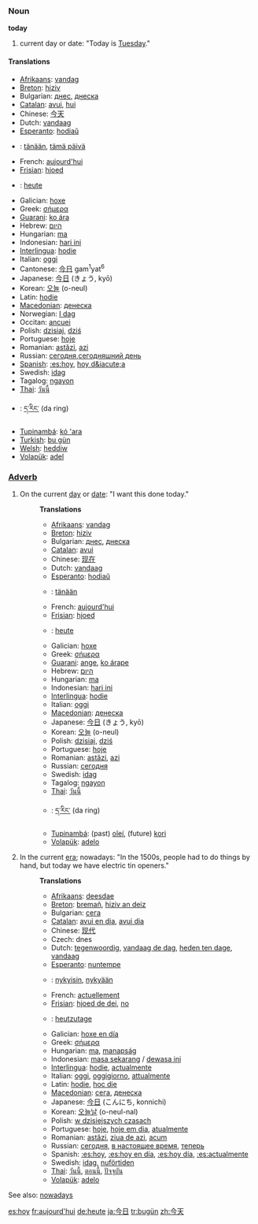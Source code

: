 ===Noun===
'''today'''

# current day or date: "Today is [[Tuesday]]."

====Translations====
*[[Afrikaans]]: [[vandag]]
*[[Breton]]: [[hiziv]]
*Bulgarian: [[днес]], [[днеска]]
*[[Catalan]]: [[avui]], [[hui]]
*Chinese: [[今天]]
*Dutch: [[vandaag]]
*[[Esperanto]]: [[hodiaŭ]]
*{{fi}}: [[tänään]], [[tämä päivä]]
*French: [[aujourd'hui]]
*[[Frisian]]: [[hjoed]]
*{{de}}: [[heute]]
*Galician: [[hoxe]]
*Greek: [[σήμερα]]
*[[Guarani]]: [[ko ára]]
*Hebrew: [[היום]]
*Hungarian: [[ma]]
*Indonesian: [[hari ini]]
*[[Interlingua]]: [[hodie]]
*Italian: [[oggi]]
*Cantonese: [[今日]] gam<sup>1</sup>yat<sup>6</sup>
*Japanese: [[今日]] (きょう, kyō)
*Korean: [[오늘]] (o-neul)
*Latin: [[hodie]]
*[[Macedonian]]: [[денеска]]
*Norwegian: [[I dag]]
*Occitan: [[ancuei]]
*Polish: [[dzisiaj]], [[dziś]]
*Portuguese: [[hoje]]
*Romanian: [[astăzi]], [[azi]]
*Russian: [[сегодня]],[[сегодняшний день]]
*[[Spanish]]: [[:es:hoy]], [[hoy d&iacute;a]]
*Swedish: [[idag]]
*Tagalog: [[ngayon]]
*[[Thai]]: [[วันนี้]]
*{{bo}}: [[ད་རིང་]] (da ring)
*[[Tupinambá]]: [[kó 'ara]]
*[[Turkish]]: [[bu gün]]
*[[Welsh]]: [[heddiw]]
*[[Volapük]]: [[adel]]

===[[Adverb]]===
#On the current [[day]] or [[date]]: "I want this done today."
#:'''Translations'''
#:*[[Afrikaans]]: [[vandag]]
#:*[[Breton]]: [[hiziv]]
#:*Bulgarian: [[днес]], [[днеска]]
#:*[[Catalan]]: [[avui]]
#:*Chinese: [[现在]]
#:*Dutch: [[vandaag]]
#:*[[Esperanto]]: [[hodiaŭ]]
#:*{{fi}}: [[tänään]]
#:*French: [[aujourd'hui]]
#:*[[Frisian]]: [[hjoed]]
#:*{{de}}: [[heute]]
#:*Galician: [[hoxe]]
#:*Greek: [[σήμερα]]
#:*[[Guarani]]: [[ange]], [[ko árape]]
#:*Hebrew: [[היום]]
#:*Hungarian: [[ma]]
#:*Indonesian: [[hari ini]]
#:*[[Interlingua]]: [[hodie]]
#:*Italian: [[oggi]]
#:*[[Macedonian]]: [[денеска]]
#:*Japanese: [[今日]] (きょう, kyō)
#:*Korean: [[오늘]] (o-neul)
#:*Polish: [[dzisiaj]], [[dziś]]
#:*Portuguese: [[hoje]]
#:*Romanian: [[astăzi]], [[azi]]
#:*Russian: [[сегодня]]
#:*Swedish: [[idag]]
#:*Tagalog: [[ngayon]]
#:*[[Thai]]: [[วันนี้]]
#:*{{bo}}: [[ད་རིང་]] (da ring)
#:*[[Tupinambá]]: (past) [[oîeí]], (future) [[kori]]
#:*[[Volapük]]: [[adelo]]
#In the current [[era]]; nowadays: "In the 1500s, people had to do things by hand, but today we have electric tin openers."
#:'''Translations'''
#:*[[Afrikaans]]: [[deesdae]]
#:*[[Breton]]: [[bremañ]], [[hiziv an deiz]]
#:*Bulgarian: [[сега]]
#:*[[Catalan]]: [[avui en dia]], [[avui dia]]
#:*Chinese: [[现代]]
#:*Czech: dnes
#:*Dutch: [[tegenwoordig]], [[vandaag de dag]], [[heden ten dage]], [[vandaag]]
#:*[[Esperanto]]: [[nuntempe]]
#:*{{fi}}: [[nykyisin]], [[nykyään]]
#:*French: [[actuellement]]
#:*[[Frisian]]: [[hjoed de dei]], [[no]]
#:*{{de}}: [[heutzutage]]
#:*Galician: [[hoxe en día]]
#:*Greek: [[σήμερα]]
#:*Hungarian: [[ma]], [[manapság]]
#:*Indonesian: [[masa sekarang]] / [[dewasa ini]]
#:*[[Interlingua]]: [[hodie]], [[actualmente]]
#:*Italian: [[oggi]], [[oggigiorno]], [[attualmente]]
#:*Latin: [[hodie]], [[hoc die]]
#:*[[Macedonian]]: [[сега]], [[денеска]]
#:*Japanese: [[今日]] (こんにち, konnichi)
#:*Korean: [[오늘날]] (o-neul-nal)
#:*Polish: [[w dzisiejszych czasach]]
#:*Portuguese: [[hoje]], [[hoje em dia]], [[atualmente]]
#:*Romanian: [[astăzi]], [[ziua de azi]], [[acum]]
#:*Russian: [[сегодня]], [[в настоящее время]], [[теперь]]
#:*Spanish: [[:es:hoy]], [[:es:hoy en día]], [[:es:hoy día]], [[:es:actualmente]]
#:*Swedish: [[idag]], [[nuförtiden]]
#:*[[Thai]]: [[วันนี้]], [[ตอนนี้]], [[ปัจจุบัน]]
#:*[[Volapük]]: [[adelo]]

See also: [[nowadays]]

[[es:hoy]]
[[fr:aujourd'hui]]
[[de:heute]]
[[ja:今日]]
[[tr:bugün]]
[[zh:今天]]